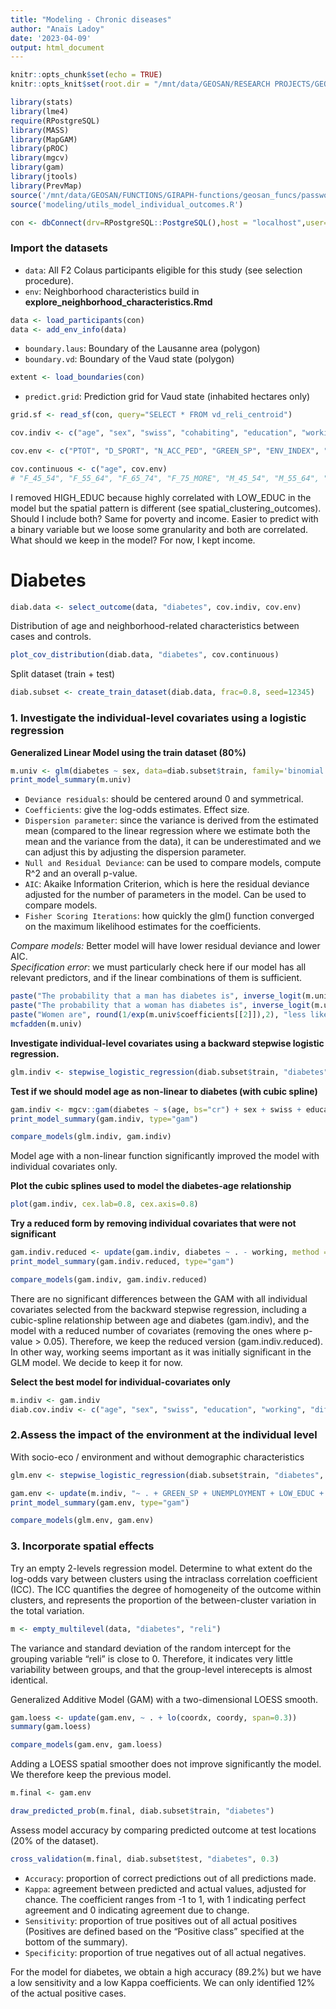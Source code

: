 ```yaml
---
title: "Modeling - Chronic diseases"
author: "Anaïs Ladoy"
date: '2023-04-09'
output: html_document
---
```


```r
knitr::opts_chunk$set(echo = TRUE)
knitr::opts_knit$set(root.dir = "/mnt/data/GEOSAN/RESEARCH PROJECTS/GEOCHRONIC @ LASIG (EPFL)/GEOSAN-geochronic/src")
```

```r
library(stats)
library(lme4)
require(RPostgreSQL)
library(MASS)
library(MapGAM)
library(pROC)
library(mgcv)
library(gam)
library(jtools)
library(PrevMap)
source('/mnt/data/GEOSAN/FUNCTIONS/GIRAPH-functions/geosan_funcs/password_utils.R')
source('modeling/utils_model_individual_outcomes.R')
```

```r
con <- dbConnect(drv=RPostgreSQL::PostgreSQL(),host = "localhost",user= "aladoy",rstudioapi::askForPassword(),dbname="geosan")
```

### Import the datasets

- `data`: All F2 Colaus participants eligible for this study (see selection procedure).
- `env`: Neighborhood characteristics build in **explore_neighborhood_characteristics.Rmd**

```r
data <- load_participants(con)
data <- add_env_info(data)
```

- `boundary.laus`: Boundary of the Lausanne area (polygon)
- `boundary.vd`: Boundary of the Vaud state (polygon)

```r
extent <- load_boundaries(con)
```

- `predict.grid`: Prediction grid for Vaud state (inhabited hectares only)

```r
grid.sf <- read_sf(con, query="SELECT * FROM vd_reli_centroid")
```


```r
cov.indiv <- c("age", "sex", "swiss", "cohabiting", "education", "working", "difficulties", "smoking", "drinking", "inactivity", "moved")

cov.env <- c("PTOT", "D_SPORT", "N_ACC_PED", "GREEN_SP", "ENV_INDEX", "SOC_ECO_INDEX", "SWISS", "UNEMPLOYMENT", "LOW_EDUC", "INCOME", "HH_1PERS")

cov.continuous <- c("age", cov.env)
# "F_45_54", "F_55_64", "F_65_74", "F_75_MORE", "M_45_54", "M_55_64", "M_65_74", "M_75_MORE"
```

I removed HIGH_EDUC because highly correlated with LOW_EDUC in the model but the spatial pattern is different (see spatial_clustering_outcomes). Should I include both?
Same for poverty and income. Easier to predict with a binary variable but we loose some granularity and both are correlated. What should we keep in the model? For now, I kept income.

# Diabetes

```r
diab.data <- select_outcome(data, "diabetes", cov.indiv, cov.env)
```

Distribution of age and neighborhood-related characteristics between cases and controls.
```r
plot_cov_distribution(diab.data, "diabetes", cov.continuous)
```

Split dataset (train + test)
```r
diab.subset <- create_train_dataset(diab.data, frac=0.8, seed=12345)
```



### 1. Investigate the individual-level covariates using a logistic regression


**Generalized Linear Model using the train dataset (80%)**

```r
m.univ <- glm(diabetes ~ sex, data=diab.subset$train, family='binomial')
print_model_summary(m.univ)
```

- `Deviance residuals`: should be centered around 0 and symmetrical. 
- `Coefficients`: give the log-odds estimates. Effect size.
- `Dispersion parameter`: since the variance is derived from the estimated mean (compared to the linear regression where we estimate both the mean and the variance from the data), it can be underestimated and we can adjust this by adjusting the dispersion parameter.
- `Null and Residual Deviance`: can be used to compare models, compute R^2 and an overall p-value.
- `AIC`: Akaike Information Criterion, which is here the residual deviance adjusted for the number of parameters in the model. Can be used to compare models.
- `Fisher Scoring Iterations`: how quickly the glm() function converged on the maximum likelihood estimates for the coefficients.

*Compare models:* Better model will have lower residual deviance and lower AIC.  
*Specification error*: we must particularly check here if our model has all relevant predictors, and if the linear combinations of them is sufficient.


```r
paste("The probability that a man has diabetes is", inverse_logit(m.univ$coefficients[[1]]))
paste("The probability that a woman has diabetes is", inverse_logit(m.univ$coefficients[[1]] + m.univ$coefficients[[2]]))
paste("Women are", round(1/exp(m.univ$coefficients[[2]]),2), "less likely to have diabetes than a man.")
mcfadden(m.univ)
```

**Investigate individual-level covariates using a backward stepwise logistic regression.**

```r
glm.indiv <- stepwise_logistic_regression(diab.subset$train, "diabetes", cov.indiv, trace=0)
```

**Test if we should model age as non-linear to diabetes (with cubic spline)**

```r
gam.indiv <- mgcv::gam(diabetes ~ s(age, bs="cr") + sex + swiss + education + working + difficulties + smoking + inactivity, method = "GCV.Cp", data=diab.subset$train, family="binomial")
print_model_summary(gam.indiv, type="gam")
```

```r
compare_models(glm.indiv, gam.indiv)
```

Model age with a non-linear function significantly improved the model with individual covariates only.

**Plot the cubic splines used to model the diabetes-age relationship**

```r
plot(gam.indiv, cex.lab=0.8, cex.axis=0.8)
```


**Try a reduced form by removing individual covariates that were not significant**

```r
gam.indiv.reduced <- update(gam.indiv, diabetes ~ . - working, method = "GCV.Cp", data=diab.subset$train, family="binomial")
print_model_summary(gam.indiv.reduced, type="gam")
```


```r
compare_models(gam.indiv, gam.indiv.reduced)
```

There are no significant differences between the GAM with all individual covariates selected from the backward stepwise regression, including a cubic-spline relationship between age and diabetes (gam.indiv), and the model with a reduced number of covariates (removing the ones where p-value > 0.05). Therefore, we keep the reduced version (gam.indiv.reduced).
In other way, working seems important as it was initially significant in the GLM model. We decide to keep it for now.
<!-- -> there is a significant difference actually. Should we then preserved the full model returned by the stepwise regression even if some covariates are not significant? -->

**Select the best model for individual-covariates only**

```r
m.indiv <- gam.indiv
diab.cov.indiv <- c("age", "sex", "swiss", "education", "working", "difficulties", "smoking", "inactivity")
```



### 2.Assess the impact of the environment at the individual level


With socio-eco / environment and without demographic characteristics
```r
glm.env <- stepwise_logistic_regression(diab.subset$train, "diabetes", c(diab.cov.indiv, cov.env), trace=0)
```

```r
gam.env <- update(m.indiv, "~ . + GREEN_SP + UNEMPLOYMENT + LOW_EDUC + INCOME")
print_model_summary(gam.env, type="gam")
```

```r
compare_models(glm.env, gam.env)
```


### 3. Incorporate spatial effects

Try an empty 2-levels regression model. 
Determine to what extent do the log-odds vary between clusters using the intraclass correlation coefficient (ICC). The ICC quantifies the degree of homogeneity of the outcome within clusters, and represents the proportion of the between-cluster variation in the total variation.

```r
m <- empty_multilevel(data, "diabetes", "reli")
```
The variance and standard deviation of the random intercept for the grouping variable "reli" is close to 0. Therefore, it indicates very little variability between groups, and that the group-level interecepts is almost identical.


Generalized Additive Model (GAM) with a two-dimensional LOESS smooth.
```r
gam.loess <- update(gam.env, ~ . + lo(coordx, coordy, span=0.3))
summary(gam.loess)
```

```r
compare_models(gam.env, gam.loess)
```
Adding a LOESS spatial smoother does not improve significantly the model. We therefore keep the previous model.

```r
m.final <- gam.env
```


<!-- ```{r} -->
<!-- a <- data.frame(pred_prob = inverse_logit(predict.gam(gam.spat.final, diab.data, type='response')), observed=diab.data$diabetes) -->
<!-- ``` -->


<!-- ```{r} -->
<!-- predgrid <- predgrid(diab.data[, c("coordx","coordy")], map=as(boundary.vd, "Spatial")) -->
<!-- m1 <- modgam(diabetes~ age + sex + education + difficulties + inactivity + SOC_ECO_INDEX + lo(coordx, coordy), data=diab.data, rgrid=predgrid, sp=0.3, type="spatial", family = "binomial", reference="none", permute=0) -->
<!-- summary(m1) -->
<!-- plot(m1, exp=TRUE, data, contours = "response") -->
<!-- ``` -->


```r
draw_predicted_prob(m.final, diab.subset$train, "diabetes")
```


Assess model accuracy by comparing predicted outcome at test locations (20% of the dataset).
```r
cross_validation(m.final, diab.subset$test, "diabetes", 0.3)
```


- `Accuracy`: proportion of correct predictions out of all predictions made. 
- `Kappa`: agreement between predicted and actual values, adjusted for chance. The coefficient ranges from -1 to 1, with 1 indicating perfect agreement and 0 indicating agreement due to change.
- `Sensitivity`: proportion of true positives out of all actual positives (Positives are defined based on the "Positive class" specified at the bottom of the summary).
- `Specificity`: proportion of true negatives out of all actual negatives.

For the model for diabetes, we obtain a high accuracy (89.2%) but we have a low sensitivity and a low Kappa coefficients. We can only identified 12% of the actual positive cases.



<!-- # roc_curve <- roc(test$diabetes, pred.indiv) -->
<!-- # plot(roc_curve) -->
<!-- # auc(roc_curve) -->
<!-- # effect_plot(m, pred = age, plot.points = TRUE, -->
<!-- #             jitter = c(0.1, 0.05), point.alpha = 0.1) + -->
<!-- #   ylab("Pr(SmokeNow = Yes)") -->



